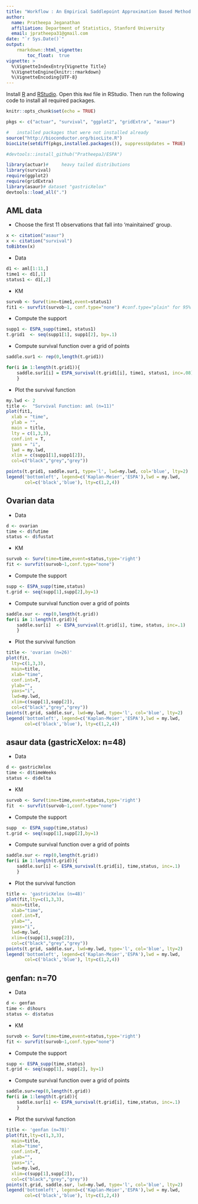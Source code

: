 ```yaml
---
title: "Workflow : An Empirical Saddlepoint Approximation Based Method for Smoothing Survival Functions Under Right Censoring"
author:
  name: Pratheepa Jeganathan
  affiliation: Department of Statistics, Stanford University
  email: jpratheepa31@gmail.com
date: "`r Sys.Date()`"
output: 
    rmarkdown::html_vignette:
        toc_float:  true
vignette: >
  %\VignetteIndexEntry{Vignette Title}
  %\VignetteEngine{knitr::rmarkdown}
  %\VignetteEncoding{UTF-8}
---
```


Install [R](https://www.r-project.org/) and [RStudio](https://www.rstudio.com/). Open this `Rmd` file in RStudio. Then run the following code to install all required packages.


```r
knitr::opts_chunk$set(echo = TRUE)
```

```r
pkgs <- c("actuar", "survival", "ggplot2", "gridExtra", "asaur")

#   installed packages that were not installed already
source("http://bioconductor.org/biocLite.R")
biocLite(setdiff(pkgs,installed.packages()), suppressUpdates = TRUE)

#devtools::install_github("PratheepaJ/ESPA")

```


```r
library(actuar)#     heavy tailed distributions
library(survival)
require(ggplot2)
require(gridExtra)
library(asaur)# dataset "gastricXelox"
devtools::load_all(".")
```


## AML data 

-  Choose the first 11 observations that fall into 'mainitained' group.

```r
x <- citation("asaur")
x <- citation("survival")
toBibtex(x)
```

- Data

```r
d1 <- aml[1:11,]
time1 <- d1[,1]
status1 <- d1[,2]
```

- KM

```r
survob <- Surv(time=time1,event=status1)
fit1 <- survfit(survob~1, conf.type="none") #conf.type="plain" for 95% CI
```

- Compute the support

```r
supp1 <- ESPA_supp(time1, status1)
t.grid1  <- seq(supp1[1], supp1[2], by=.1)
```

- Compute survival function over a grid of points

```r
saddle.sur1 <- rep(0,length(t.grid1))

for(i in 1:length(t.grid1)){
    saddle.sur1[i] = ESPA_survival(t.grid1[i], time1, status1, inc=.08)
    }

```

- Plot the survival function

```r
my.lwd <- 2
title <-  "Survival Function: aml (n=11)"
plot(fit1,
  xlab = "time", 
  ylab = "", 
  main = title,
  lty = c(1,3,3), 
  conf.int = T, 
  yaxs = "i", 
  lwd = my.lwd, 
  xlim = c(supp1[1],supp1[2]), 
  col=c("black","grey","grey"))

points(t.grid1, saddle.sur1, type='l', lwd=my.lwd, col='blue', lty=2)
legend('bottomleft', legend=c('Kaplan-Meier','ESPA'),lwd = my.lwd,
       col=c('black','blue'), lty=c(1,2,4))
```

## Ovarian data
    
- Data

```r
d <- ovarian
time <- d$futime
status <- d$fustat
```

- KM

```r
survob <- Surv(time=time,event=status,type='right')
fit <- survfit(survob~1,conf.type="none")
```

- Compute the support

```r
supp <- ESPA_supp(time,status)
t.grid <- seq(supp[1],supp[2],by=1)
```

- Compute survival function over a grid of points

```r
saddle.sur <- rep(0,length(t.grid))
for(i in 1:length(t.grid)){
    saddle.sur[i]  <- ESPA_survival(t.grid[i], time, status, inc=.1)
    }
```

- Plot the survival function

```r
title <- 'ovarian (n=26)'
plot(fit,
  lty=c(1,3,3),
  main=title,
  xlab="time",
  conf.int=T, 
  ylab="", 
  yaxs="i", 
  lwd=my.lwd, 
  xlim=c(supp[1],supp[2]), 
  col=c("black","grey","grey"))
points(t.grid, saddle.sur, lwd=my.lwd, type='l', col='blue', lty=2)
legend('bottomleft', legend=c('Kaplan-Meier','ESPA'),lwd = my.lwd,
       col=c('black','blue'), lty=c(1,2,4))
```


##  asaur data (gastricXelox: n=48)

- Data

```r
d <- gastricXelox
time <- d$timeWeeks
status <- d$delta
```

- KM

```r
survob <- Surv(time=time,event=status,type='right')
fit  <- survfit(survob~1,conf.type="none")
```

- Compute the support

```r
supp  <- ESPA_supp(time,status)
t.grid <- seq(supp[1],supp[2],by=1)
```

- Compute survival function over a grid of points

```r
saddle.sur <- rep(0,length(t.grid))
for(i in 1:length(t.grid)){
    saddle.sur[i] <- ESPA_survival(t.grid[i], time,status, inc=.1)
    }
```

- Plot the survival function

```r
title <- 'gastricXelox (n=48)'
plot(fit,lty=c(1,3,3),
  main=title,
  xlab="time",
  conf.int=T, 
  ylab="",
  yaxs="i",
  lwd=my.lwd,
  xlim=c(supp[1],supp[2]), 
  col=c("black","grey","grey"))
points(t.grid, saddle.sur, lwd=my.lwd, type='l', col='blue', lty=2)
legend('bottomleft', legend=c('Kaplan-Meier','ESPA'),lwd = my.lwd,
       col=c('black','blue'), lty=c(1,2,4))
```

## genfan: n=70
    
- Data

```r
d <- genfan
time <- d$hours
status <- d$status 
```

- KM

```r
survob <- Surv(time=time,event=status,type='right')
fit <- survfit(survob~1,conf.type="none")
```

- Compute the support

```r
supp <- ESPA_supp(time,status)
t.grid <- seq(supp[1], supp[2], by=1)
```

- Compute survival function over a grid of points

```r
saddle.sur=rep(0,length(t.grid))
for(i in 1:length(t.grid)){
    saddle.sur[i] <- ESPA_survival(t.grid[i], time,status, inc=.1)
    }
```

- Plot the survival function

```r
title <- 'genfan (n=70)'
plot(fit,lty=c(1,3,3),
  main=title,
  xlab="time",
  conf.int=T, 
  ylab="",
  yaxs="i",
  lwd=my.lwd,
  xlim=c(supp[1],supp[2]), 
  col=c("black","grey","grey"))
points(t.grid, saddle.sur, lwd=my.lwd, type='l', col='blue', lty=2)
legend('bottomleft', legend=c('Kaplan-Meier','ESPA'),lwd = my.lwd,
       col=c('black','blue'), lty=c(1,2,4))

```

